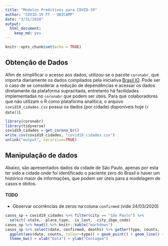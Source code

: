 ```yaml
---
title: "Modelos Preditivos para COVID-19"
author: "COVID-19 FT - UNICAMP"
date: "3/31/2020"
output:
  html_document:
    keep_md: yes
---
```


```r
knitr::opts_chunk$set(echo = TRUE)
```

## Obtenção de Dados

Afim de simplificar o acesso aos dados, utilizou-se o pacote `coronabr`, que importa diariamente os dados compilados pela iniciativa [Brasil IO](http://www.brasil.io). Pode ser o caso de se considerar a redução de dependências e acessar os dados diretamente da plataforma supracitada, entretanto há facilidades implementadas no `coronabr` que podem ser úteis. Para que colaboradores que não utilizam o R como plataforma analítica, o arquivo `covid19_cidades.csv` possui os dados (por cidade) disponíveis hoje (`r date()`).

```r
library(coronabr)
library(tidyverse)
covid19_cidades = get_corona_br()
write_csv(covid19_cidades, "covid19_cidades.csv")
unlink("output", recursive=TRUE)
```

## Manipulação de dados

Abaixo, são apresentados dados da cidade de São Paulo, apenas por esta ter sido a cidade onde foi identificado o paciente zero do Brasil e haver um histórico maior de informações, que podem ser úteis para a modelagem de casos e óbitos.

#### TODO

  * Observar ocorrências de zeros na coluna `confirmed` (vide 24/03/2020)

```r
casos_sp = covid19_cidades %>% filter(city == "São Paulo") %>% 
  select(-state, -place_type, -is_last, -city_ibge_code)
casos_sp %>% head() %>% knitr::kable("markdown")
casos_sp %>% select(date, confirmed, deaths) %>% gather(type, counts, -date) %>% 
  ggplot(aes(date, counts, colour=type)) + geom_point() + geom_line() + scale_y_log10() +
  theme_bw() + xlab("Data") + ylab("Contagem")
```

